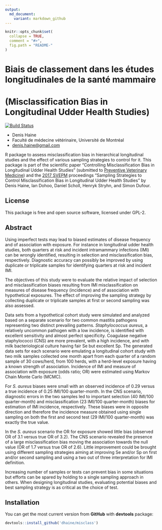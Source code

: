 ```yaml
---
output:
  md_document:
    variant: markdown_github
---
```


<!-- README.md is generated from README.Rmd. Please edit that file -->

```r
knitr::opts_chunk$set(
  collapse = TRUE,
  comment = "#>",
  fig.path = "README-"
)
```

# Biais de classement dans les études longitudinales de la santé mammaire
# (Misclassification Bias in Longitudinal Udder Health Studies)

[![Build Status](https://travis-ci.org/dhaine/misclass.svg?branch=master)](https://travis-ci.org/dhaine/misclass)

* Denis Haine
* Faculté de médecine vétérinaire, Université de Montréal
* <denis.haine@gmail.com>

R package to assess misclassification bias in hierarchical longitudinal studies
and the effect of various sampling strategies to control for it.
This package is part of the scientific paper "Controlling Misclassification Bias
in Longitudinal Udder Health Studies" (submitted
to
[Preventive Veterinary Medicine](https://www.journals.elsevier.com/preventive-veterinary-medicine))
and the [2017 SVEPM](http://www.svepm2017.org/) proceedings "Sampling Strategies
to Control Misclassification Bias in Longitudinal Udder Health Studies" by Denis
Haine, Ian Dohoo, Daniel Scholl, Henryk Stryhn, and Simon Dufour.

## License

This package is free and open source software, licensed under GPL-2.

## Abstract

Using imperfect tests may lead to biased estimates of disease frequency and of
association with exposure.
For instance in longitudinal udder health studies, both quarters at risk and
incident intramammary infections (IMI) can be wrongly identified, resulting in
selection and misclassification bias, respectively.
Diagnostic accuracy can possibly be improved by using duplicate or triplicate
samples for identifying quarters at risk and incident IMI.

The objectives of this study were to evaluate the relative impact of selection
and misclassification biases resulting from IMI misclassification on measures of
disease frequency (incidence) and of association with hypothetical exposures.
The effect of improving the sampling strategy by collecting duplicate or
triplicate samples at first or second sampling was also assessed.

Data sets from a hypothetical cohort study were simulated and analyzed based on
a separate scenario for two common mastitis pathogens representing two distinct
prevailing patterns.
*Staphylococcus aureus*, a relatively uncommon pathogen with a low
incidence, is identified with excellent sensitivity and almost perfect
specificity.
Coagulase  negative staphylococci (CNS) are more prevalent, with a high
incidence, and with milk bacteriological culture having fair Se but excellent
Sp.
The generated data sets for each scenario were emulating a longitudinal cohort
study with two milk samples collected one month apart from each quarter of a
random sample of 30 cows/herd, from 100 herds, with a herd-level exposure having
a known strength of association.
Incidence of IMI and measure of association with exposure (odds ratio; OR) were
estimated using Markov Chain Monte Carlo (MCMC).

For *S. aureus* biases were small with an observed incidence of 0.29
versus a true incidence of 0.25 IMI/100 quarter-month.
In the CNS scenario, diagnostic errors in the two samples led to important
selection (40 IMI/100 quarter-month) and misclassification (23 IMI/100
quarter-month) biases for estimation of IMI incidence, respectively.
These biases were in opposite direction and therefore the incidence measure
obtained using single sampling on both the first and second test (29 IMI/100
quarter-month) was exactly the true value.

In the *S. aureus* scenario the OR for exposure showed little bias
(observed OR of 3.1 versus true OR of 3.2).
The CNS scenario revealed the presence of a large misclassification bias moving
the association towards the null value (OR of 1.7 versus true OR of 2.6).
Little improvement could be brought using different sampling strategies aiming
at improving Se and/or Sp on first and/or second sampling and using a two out of
three interpretation for IMI definition.

Increasing number of samples or tests can prevent bias in some situations but
efforts can be spared by holding to a single sampling approach in others.
When designing longitudinal studies, evaluating potential biases and best sampling
strategy is as critical as the choice of test.

## Installation

You can get the most current version from **GitHub** with **devtools** package:


```r
devtools::install_github('dhaine/misclass')
```
